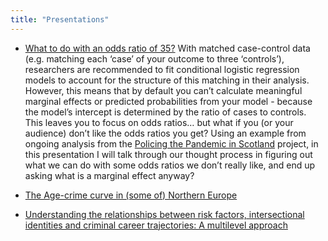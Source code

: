 ```yaml
---
title: "Presentations"
---
```


- [What to do with an odds ratio of 35?](https://benmatthewsed.github.io/what_to_do_odds_ratios) With matched case-control data (e.g. matching each 'case' of your outcome to three 'controls'), researchers are recommended to fit conditional logistic regression models to account for the structure of this matching in their analysis. However, this means that by default you can't calculate meaningful marginal effects or predicted probabilities from your model - because the model's intercept is determined by the ratio of cases to controls. This leaves you to focus on odds ratios... but what if you (or your audience) don't like the odds ratios you get? Using an example from ongoing analysis from the [Policing the Pandemic in Scotland](https://www.law.ed.ac.uk/research/research-projects/policing-the-pandemic) project, in this presentation I will talk through our thought process in figuring out what we can do with some odds ratios we don't really like, and end up asking what is a marginal effect anyway?

- [The Age-crime curve in (some of) Northern Europe](https://benmatthewsed.github.io/age_crime_curve_europe/age_crime_curve_europe.html#/title-slide)
- [Understanding the relationships between risk factors, intersectional identities and criminal career trajectories: A multilevel approach](https://benmatthewsed.github.io/qstep-nov-2020-exeter/#1)

